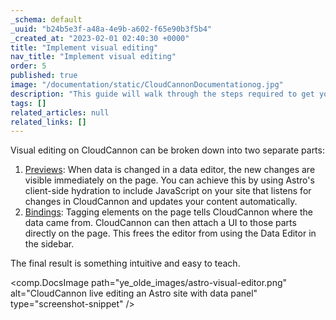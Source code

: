```yaml
---
_schema: default
_uuid: "b24b5e3f-a48a-4e9b-a602-f65e90b3f5b4"
_created_at: "2023-02-01 02:40:30 +0000"
title: "Implement visual editing"
nav_title: "Implement visual editing"
order: 5
published: true
image: "/documentation/static/CloudCannonDocumentationog.jpg"
description: "This guide will walk through the steps required to get your Astro site built, editable and live on CloudCannon."
tags: []
related_articles: null
related_links: []
---
```


Visual editing on CloudCannon can be broken down into two separate parts:

1. [Previews](/documentation/articles/using-live-editing-with-vanilla-js/)\: When data is changed in a data editor, the new changes are visible immediately on the page. You can achieve this by using Astro's client-side hydration to include JavaScript on your site that listens for changes in CloudCannon and updates your content automatically.
2. [Bindings](/documentation/articles/what-are-visual-data-bindings/)\: Tagging elements on the page tells CloudCannon where the data came from. CloudCannon can then attach a UI to those parts directly on the page. This frees the editor from using the Data Editor in the sidebar.

The final result is something intuitive and easy to teach.

<comp.DocsImage path="ye_olde_images/astro-visual-editor.png" alt="CloudCannon live editing an Astro site with data panel" type="screenshot-snippet" />
